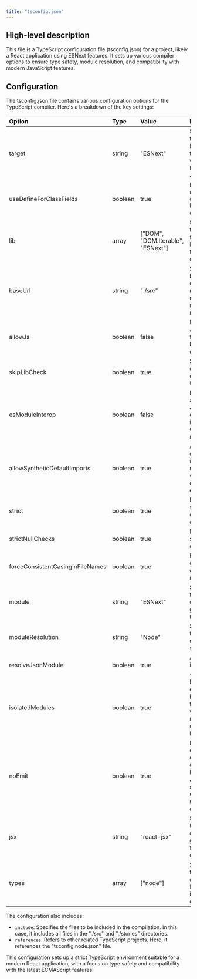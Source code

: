 ```yaml
---
title: "tsconfig.json"
---
```


## High-level description
This file is a TypeScript configuration file (tsconfig.json) for a project, likely a React application using ESNext features. It sets up various compiler options to ensure type safety, module resolution, and compatibility with modern JavaScript features.

## Configuration
The tsconfig.json file contains various configuration options for the TypeScript compiler. Here's a breakdown of the key settings:

| Option | Type | Value | Description |
|:-------|:-----|:------|:------------|
| target | string | "ESNext" | Specifies the ECMAScript target version for the compiled JavaScript. |
| useDefineForClassFields | boolean | true | Enables the use of the `define` keyword for class fields. |
| lib | array | ["DOM", "DOM.Iterable", "ESNext"] | Specifies the library files to be included in the compilation. |
| baseUrl | string | "./src" | Sets the base directory for resolving non-relative module names. |
| allowJs | boolean | false | Disallows JavaScript files from being compiled. |
| skipLibCheck | boolean | true | Skips type checking of declaration files. |
| esModuleInterop | boolean | false | Disables additional JavaScript emit to ease interop with CommonJS modules. |
| allowSyntheticDefaultImports | boolean | true | Allows default imports from modules with no default export. |
| strict | boolean | true | Enables all strict type checking options. |
| strictNullChecks | boolean | true | Enables strict null checks. |
| forceConsistentCasingInFileNames | boolean | true | Ensures consistent casing in file names. |
| module | string | "ESNext" | Specifies the module code generation method. |
| moduleResolution | string | "Node" | Specifies the module resolution strategy. |
| resolveJsonModule | boolean | true | Allows importing .json files. |
| isolatedModules | boolean | true | Ensures each file can be safely transpiled without relying on other imports. |
| noEmit | boolean | true | Does not emit compiler output files like JavaScript source code, source-maps or declarations. |
| jsx | string | "react-jsx" | Specifies the JSX code generation for React components. |
| types | array | ["node"] | Specifies type declaration files to be included in compilation. |

The configuration also includes:

- `include`: Specifies the files to be included in the compilation. In this case, it includes all files in the "./src" and "./stories" directories.
- `references`: Refers to other related TypeScript projects. Here, it references the "tsconfig.node.json" file.

This configuration sets up a strict TypeScript environment suitable for a modern React application, with a focus on type safety and compatibility with the latest ECMAScript features.
